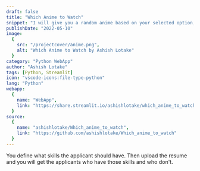 ```yaml
---
draft: false
title: "Which Anime to Watch"
snippet: "I will give you a random anime based on your selected option, 90% of animes have less than 39 episodes, so you can easily finish a series in the weekend."
publishDate: "2022-05-10"
image:
  {
    src: "/projectcover/anime.png",
    alt: "Which Anime to Watch by Ashish Lotake"
  }
category: "Python WebApp"
author: "Ashish Lotake"
tags: [Python, Streamlit]
icon: "vscode-icons:file-type-python"
lang: "Python"
webapp:
  {
    name: "WebApp",
    link: "https://share.streamlit.io/ashishlotake/which_anime_to_watch/app.py"
  }
source:
  {
    name: "ashishlotake/Which_anime_to_watch",
    link: "https://github.com/ashishlotake/Which_anime_to_watch"
  }
---
```


<Container>

<YouTube class="flex rounded-lg" id="https://youtu.be/gDW5MkHADWY" />

You define what skills the applicant should have. Then upload the resume and you will get the applicants who have those skills and who don't.

</Container>
